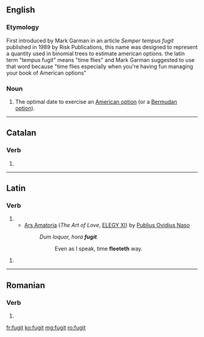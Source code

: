 ==English==

===Etymology===
First introduced by Mark Garman in an article ''Semper tempus fugit'' published in 1989 by Risk Publications, this name was designed to represent a quantity used in binomial trees to estimate american options. the latin term "tempus fugit" means "time flies" and Mark Garman suggested to use that word because "time flies especially when you're having fun managing your book of American options"

===Noun===
{{en-noun}}

# {{context|finance|lang=en}} The optimal date to exercise an [[American option]] (or a [[Bermudan option]]).

----

==Catalan==

===Verb===
{{head|ca|verb form}}

# {{ca-verb form of|t=past|m=ptc|fugir}}

----

==Latin==

===Verb===
{{la-verb-form|fugit}}

# {{conjugation of|fugiō||3|s|pres|act|ind|lang=la}}{{la-conj-form-gloss|fugio|3|s|pres|act|ind|usex2={{usex-gloss|[[tempus fugit|Tempus '''fugit''']].|translation=[[time flies|Time '''flies''']].|lang=la}}}}
#* [[w:Ars Amatoria|Ars Amatoria]] (''The Art of Love'', [http://www.sacred-texts.com/cla/ovid/lboo/lboo17.htm ELEGY XI]) by [[w:Ovid|Publius Ovidius Naso]]
#*: ''Dum loquor, hora '''fugit'''.''
#*:: Even as I speak, time '''fleeteth''' way.

{{la-verb-form|fūgit}}

# {{conjugation of|fugiō||3|s|perf|act|ind|lang=la}}

----

==Romanian==

===Verb===
{{ro-past|fugi}}

# {{past participle of|fugit|lang=ro}}

[[fr:fugit]]
[[ko:fugit]]
[[mg:fugit]]
[[ro:fugit]]